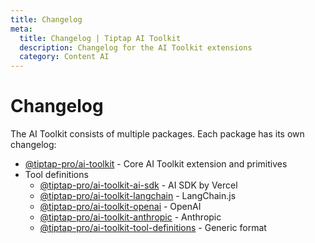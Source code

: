 ```yaml
---
title: Changelog
meta:
  title: Changelog | Tiptap AI Toolkit
  description: Changelog for the AI Toolkit extensions
  category: Content AI
---
```


# Changelog

The AI Toolkit consists of multiple packages. Each package has its own changelog:

- [@tiptap-pro/ai-toolkit](/content-ai/capabilities/ai-toolkit/changelog/ai-toolkit) - Core AI Toolkit extension and primitives
- Tool definitions
  - [@tiptap-pro/ai-toolkit-ai-sdk](/content-ai/capabilities/ai-toolkit/changelog/ai-toolkit-ai-sdk) - AI SDK by Vercel
  - [@tiptap-pro/ai-toolkit-langchain](/content-ai/capabilities/ai-toolkit/changelog/ai-toolkit-langchain) - LangChain.js
  - [@tiptap-pro/ai-toolkit-openai](/content-ai/capabilities/ai-toolkit/changelog/ai-toolkit-openai) - OpenAI
  - [@tiptap-pro/ai-toolkit-anthropic](/content-ai/capabilities/ai-toolkit/changelog/ai-toolkit-anthropic) - Anthropic
  - [@tiptap-pro/ai-toolkit-tool-definitions](/content-ai/capabilities/ai-toolkit/changelog/ai-toolkit-tool-definitions) - Generic format
